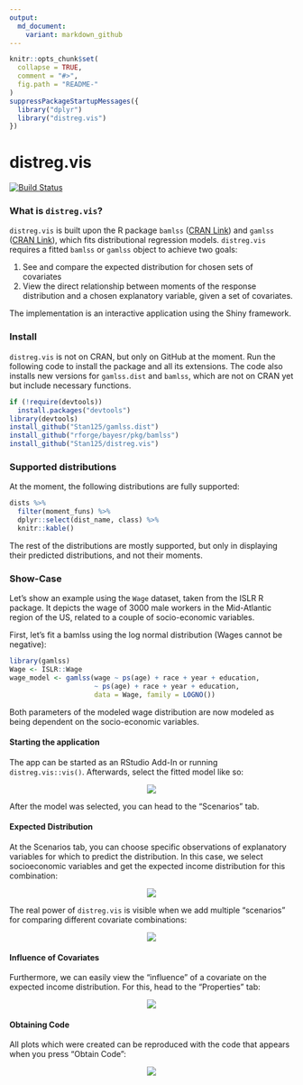 ```yaml
---
output:
  md_document:
    variant: markdown_github
---
```


<!-- README.md is generated from README.Rmd. Please edit that file -->

```r
knitr::opts_chunk$set(
  collapse = TRUE,
  comment = "#>",
  fig.path = "README-"
)
suppressPackageStartupMessages({
  library("dplyr")
  library("distreg.vis")
})
```

distreg.vis
==============
[![Build Status](https://api.travis-ci.org/Stan125/distreg.vis.svg?branch=master)](https://travis-ci.org/Stan125/distreg.vis)

### What is `distreg.vis`?

`distreg.vis` is built upon the R package `bamlss` ([CRAN Link](https://cran.r-project.org/web/packages/bamlss/index.html)) and `gamlss` ([CRAN Link](https://cran.r-project.org/web/packages/gamlss/index.html)), which fits distributional regression models. `distreg.vis` requires a fitted `bamlss` or `gamlss` object to achieve two goals:

1. See and compare the expected distribution for chosen sets of covariates
2. View the direct relationship between moments of the response distribution and a chosen explanatory variable, given a set of covariates.

The implementation is an interactive application using the Shiny framework.

### Install
`distreg.vis` is not on CRAN, but only on GitHub at the moment. Run the following code to install the package and all its extensions. The code also installs new versions for `gamlss.dist` and `bamlss`, which are not on CRAN yet but include necessary functions.
```r
if (!require(devtools))
  install.packages("devtools")
library(devtools)
install_github("Stan125/gamlss.dist")
install_github("rforge/bayesr/pkg/bamlss")
install_github("Stan125/distreg.vis")
```

### Supported distributions
At the moment, the following distributions are fully supported:
```r
dists %>%
  filter(moment_funs) %>%
  dplyr::select(dist_name, class) %>%
  knitr::kable()
```

The rest of the distributions are mostly supported, but only in displaying their predicted distributions, and not their moments.

### Show-Case
Let's show an example using the `Wage` dataset, taken from the ISLR R package. It depicts the wage of 3000 male workers in the Mid-Atlantic region of the US, related to a couple of socio-economic variables.

First, let's fit a bamlss using the log normal distribution (Wages cannot be negative):
```r
library(gamlss)
Wage <- ISLR::Wage
wage_model <- gamlss(wage ~ ps(age) + race + year + education,
                     ~ ps(age) + race + year + education,
                     data = Wage, family = LOGNO())
```
Both parameters of the modeled wage distribution are now modeled as being dependent on the socio-economic variables.

#### Starting the application
The app can be started as an RStudio Add-In or running `distreg.vis::vis()`. Afterwards, select the fitted model like so:
<p align="center">
<img src="images/01_start.gif"/>
</p>
After the model was selected, you can head to the "Scenarios" tab.

#### Expected Distribution
At the Scenarios tab, you can choose specific observations of explanatory variables for which to predict the distribution. In this case, we select socioeconomic variables and get the expected income distribution for this combination:

<p align="center">
<img src="images/02_expected_dist.gif"/>
</p>

The real power of `distreg.vis` is visible when we add multiple "scenarios" for comparing different covariate combinations:

<p align="center">
<img src="images/03_more_scenarios.gif"/>
</p>

#### Influence of Covariates
Furthermore, we can easily view the "influence" of a covariate on the expected income distribution. For this, head to the "Properties" tab:

<p align="center">
<img src="images/04_influence_plot.gif"/>
</p>

#### Obtaining Code
All plots which were created can be reproduced with the code that appears when you press "Obtain Code":
<p align="center">
<img src="images/05_obtain_code.gif"/>
</p>


